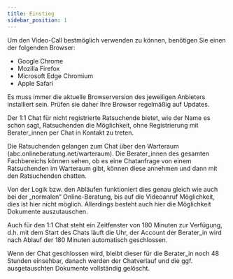 ```yaml
---
title: Einstieg
sidebar_position: 1
---
```



<span>
  Um den Video-Call bestmöglich verwenden zu können, benötigen Sie einen der
  folgenden Browser:
</span>

- Google Chrome
- Mozilla Firefox
- Microsoft Edge Chromium
- Apple Safari

<PrimaryNote>
  Es muss immer die aktuelle Browserversion des jeweiligen Anbieters installiert
  sein. Prüfen sie daher Ihre Browser regelmäßig auf Updates.
</PrimaryNote>

Der 1:1 Chat für nicht registrierte Ratsuchende bietet, wie der Name es schon sagt, Ratsuchenden die Möglichkeit, ohne Registrierung mit Berater_innen per Chat in Kontakt zu treten.

Die Ratsuchenden gelangen zum Chat über den Warteraum (abc.onlineberatung.net/warteraum). Die Berater_innen des gesamten Fachbereichs können sehen, ob es eine Chatanfrage von einem Ratsuchenden im Warteraum gibt, können diese annehmen und dann mit den Ratsuchenden chatten.

Von der Logik bzw. den Abläufen funktioniert dies genau gleich wie auch bei der „normalen“ Online-Beratung, bis auf die Videoanruf Möglichkeit, dies ist hier nicht möglich. Allerdings besteht auch hier die Möglichkeit Dokumente auszutauschen.

Auch für den 1:1 Chat steht ein Zeitfenster von 180 Minuten zur Verfügung, d.h. mit dem Start des Chats läuft die Uhr, der Account der Berater_in wird nach Ablauf der 180 Minuten automatisch geschlossen.

Wenn der Chat geschlossen wird, bleibt dieser für die Berater_in noch 48 Stunden einsehbar, danach werden der Chatverlauf und die ggf. ausgetauschten Dokumente vollständig gelöscht.
